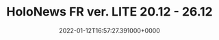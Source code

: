 ---
title: "HoloNews FR ver. LITE 20.12 - 26.12"
date: "2022-01-12T16:57:27.391000+0000"
link: "https://reddit.com/r/HoloNews/comments/s2azxb/holonews_fr_ver_lite_2012_2612/"
images: ["https://preview.redd.it/3wneo35zeab81.png?width=640&crop=smart&auto=webp&s=a243a7c789c83c6dd5d10447794121297b9c77fd","https://preview.redd.it/9axzq35zeab81.png?width=640&crop=smart&auto=webp&s=8e29248af19fd75b561ca1e2bf01f31c53a991f6","https://i.redd.it/25o1wc5zeab81.gif","https://preview.redd.it/zh1lqu3zeab81.png?width=640&crop=smart&auto=webp&s=1a8da2e78b363c2f957b1e1f349cb2cca12c1848","https://preview.redd.it/owf5sl3zeab81.png?width=640&crop=smart&auto=webp&s=1991ff856f701e084bcdc030f515d308b8a7554c","https://preview.redd.it/feykt35zeab81.png?width=640&crop=smart&auto=webp&s=d862f1eb6437cae05224576dff3995a1995f9fb1","https://preview.redd.it/lnb2q25zeab81.png?width=640&crop=smart&auto=webp&s=a7595923436797d3024033bcccd7571fa68fa938","https://preview.redd.it/w3tzco3zeab81.png?width=640&crop=smart&auto=webp&s=4ba0ec3214a892c1e15ca3a87e837532c2a38ad0","https://preview.redd.it/5sp8xw4zeab81.png?width=640&crop=smart&auto=webp&s=3b0a4460af180e8bb87ade973ce5415b1d4daa9a","https://preview.redd.it/y3zbvl3zeab81.png?width=640&crop=smart&auto=webp&s=d30f43925cfefa0cbb740b70428523effcbf8991","https://preview.redd.it/69vne65zeab81.png?width=640&crop=smart&auto=webp&s=ebfa8fc66279799f829d8cbc57fd4550e55a9613","https://preview.redd.it/lm24g45zeab81.png?width=640&crop=smart&auto=webp&s=362300c782d52469e642fcb60a814dd88c3779e8","https://preview.redd.it/2kqs765zeab81.png?width=640&crop=smart&auto=webp&s=10ba5610935e5ef0711dca54d75dbbf59b6e66cc","https://preview.redd.it/b7icc73zeab81.png?width=640&crop=smart&auto=webp&s=00ca1f5253070c981171caf09b7506c2fb651941","https://preview.redd.it/cesdba5zeab81.png?width=640&crop=smart&auto=webp&s=485bcb4db9a24a4188af42942ae4b882daadad64","https://preview.redd.it/2ms3s35zeab81.png?width=640&crop=smart&auto=webp&s=64ab7f2c86f3433912dfa015ad010b3cbaa0b443","https://preview.redd.it/8hjto73zeab81.png?width=640&crop=smart&auto=webp&s=9b64b7405b37418d426f11eb7cf6dc0cdeb43d0f","https://preview.redd.it/90ezx35zeab81.png?width=640&crop=smart&auto=webp&s=d473ae722631e16515b51f96331cae42cc0d0678","https://preview.redd.it/eisvlg3zeab81.png?width=640&crop=smart&auto=webp&s=b8cea2fd0de1dc255b89caf4944fc2b8713bd1a1"]
tags: ["lite"]
---